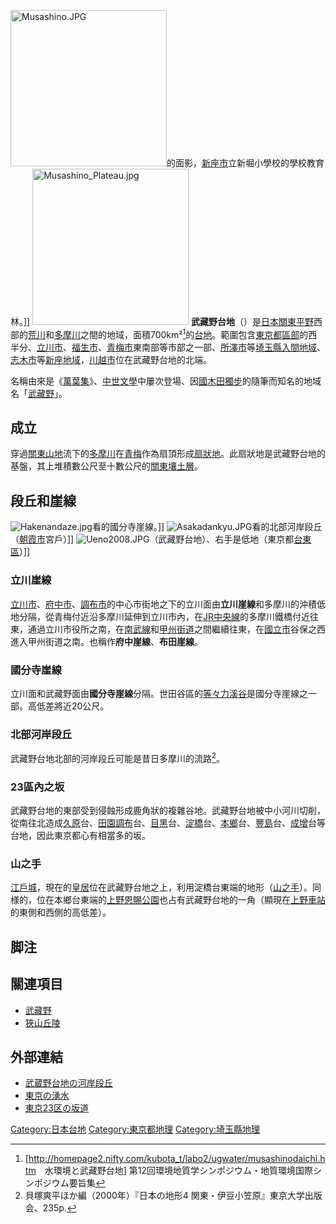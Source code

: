 [[File:Musashino.JPG|250px]]的面影，[[新座市|新座市]]立新堀小學校的學校教育林。]]
[[File:Musashino_Plateau.jpg|250px]]
'''武藏野台地'''（{{jpn|j=武蔵野台地|hg=むさしのだいち|rm=Musashino daichi}}）是[[日本|日本]][[關東平野|關東平野]]西部的[[荒川_(關東)|荒川]]和[[多摩川|多摩川]]之間的地域，面積700km²<ref name=musashino>[http://homepage2.nifty.com/kubota_t/labo2/ugwater/musashinodaichi.htm　水環境と武藏野台地]{{Dead link|date=2018年6月 |bot=InternetArchiveBot |fix-attempted=no }} 第12回環境地質学シンポジウム・地質環境国際シンポジウム要旨集</ref>的[[台地|台地]]。範圍包含[[東京都區部|東京都區部]]的西半分、[[立川市|立川市]]、[[福生市|福生市]]、[[青梅市|青梅市]]東南部等市部之一部、[[所澤市|所澤市]]等[[埼玉縣|埼玉縣]][[入間郡|入間地域]]、[[志木市|志木市]]等[[新座郡|新座地域]]，[[川越市|川越市]]位在武藏野台地的北端。

名稱由來是《[[萬葉集|萬葉集]]》、[[日本中世文學史|中世文學]]中屢次登場、因[[國木田獨步|國木田獨步]]的隨筆而知名的地域名「[[武藏野|武藏野]]」。

== 成立 ==
穿過[[關東山地|關東山地]]流下的[[多摩川|多摩川]]在[[青梅市|青梅]]作為扇頂形成[[扇狀地|扇狀地]]。此扇狀地是武藏野台地的基盤，其上堆積數公尺至十數公尺的[[關東壤土層|關東壤土層]]。

== 段丘和崖線 ==
[[File:Hakenandaze.jpg|thumb]]看的國分寺崖線。]]
[[File:Asakadankyu.JPG|thumb]]看的北部河岸段丘（[[朝霞市|朝霞市]]宮戶）]]
[[File:Ueno2008.JPG|thumb]]（武藏野台地）、右手是低地（東京都[[台東區|台東區]]）]]

=== 立川崖線 ===
[[立川市|立川市]]、[[府中市_(東京都)|府中市]]、[[調布市|調布市]]的中心市街地之下的立川面由'''立川崖線'''和多摩川的沖積低地分隔，從青梅付近沿多摩川延伸到立川市內，在[[JR中央線|JR中央線]]的多摩川鐵橋付近往東，通過立川市役所之南，在[[南武線|南武線]]和[[甲州街道|甲州街道]]之間繼續往東，在[[國立市|國立市]]谷保之西進入甲州街道之南。也稱作'''府中崖線'''、'''布田崖線'''。

=== 國分寺崖線 ===
立川面和武藏野面由'''國分寺崖線'''分隔。世田谷區的[[等々力溪谷|等々力溪谷]]是國分寺崖線之一部。高低差將近20公尺。

=== 北部河岸段丘 ===
武藏野台地北部的河岸段丘可能是昔日多摩川的流路<ref>貝塚爽平ほか編（2000年）『日本の地形4 関東・伊豆小笠原』東京大学出版会、235p.</ref>。

=== 23區內之坂 ===
武藏野台地的東部受到侵蝕形成鹿角狀的複雜谷地。武藏野台地被中小河川切削，從南往北造成[[久原|久原]]台、[[田園調布|田園調布]]台、[[目黑_(東京都)|目黑]]台、[[淀橋|淀橋]]台、[[本鄉_(文京區)|本鄉]]台、[[豐島_(東京都北區)|豐島]]台、[[成增|成增]]台等台地，因此東京都心有相當多的坂。

=== 山之手 ===
[[江戶城|江戶城]]，現在的[[皇居|皇居]]位在武藏野台地之上，利用淀橋台東端的地形（[[山手|山之手]]）。同様的，位在本鄉台東端的[[上野恩賜公園|上野恩賜公園]]也占有武藏野台地的一角（顯現在[[上野車站|上野車站]]的東側和西側的高低差）。

== 脚注 ==
{{Reflist}}

== 關連項目 ==
*[[武藏野|武藏野]]
*[[狹山丘陵|狹山丘陵]]

== 外部連結 ==
*[http://www.asahi-net.or.jp/~kr6t-ngs/musashino/musashino2.html 武蔵野台地の河岸段丘] {{Wayback|url=http://www.asahi-net.or.jp/~kr6t-ngs/musashino/musashino2.html |date=20120119075746 }}
*[https://web.archive.org/web/20100131230427/http://www2.kankyo.metro.tokyo.jp/sizen/yuusui/index.htm 東京の湧水]
*[http://www.tokyosaka.sakura.ne.jp/index.htm 東京23区の坂道] {{Wayback|url=http://www.tokyosaka.sakura.ne.jp/index.htm |date=20201117140830 }}

{{日本高原與台地}}

{{DEFAULTSORT:Murashino Daichi}}
[[Category:日本台地|Category:日本台地]]
[[Category:東京都地理|Category:東京都地理]]
[[Category:埼玉縣地理|Category:埼玉縣地理]]